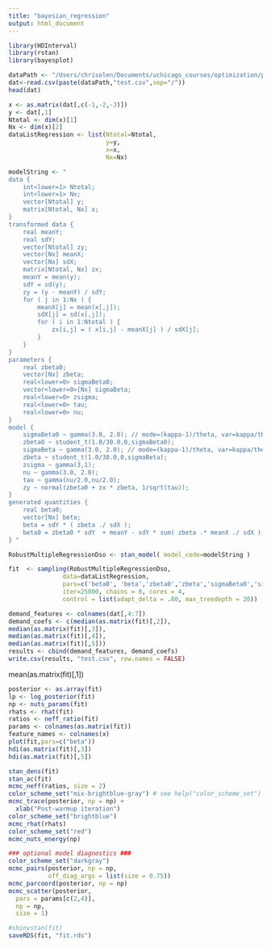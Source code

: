 ```yaml
---
title: "bayesian_regression"
output: html_document
---
```


```r
library(HDInterval)
library(rstan)
library(bayesplot)
```

```r
dataPath <- "/Users/chrisolen/Documents/uchicago_courses/optimization/project/urban-demand-allocation/demand_models"
dat<-read.csv(paste(dataPath,"test.csv",sep="/"))
head(dat)
```

```r
x <- as.matrix(dat[,c(-1,-2,-3)])
y <- dat[,1]
Ntotal <- dim(x)[1]
Nx <- dim(x)[2]
dataListRegression <- list(Ntotal=Ntotal,
                           y=y,
                           x=x,
                           Nx=Nx)
```

```r
modelString <- "
data { 
    int<lower=1> Ntotal; 
    int<lower=1> Nx; 
    vector[Ntotal] y; 
    matrix[Ntotal, Nx] x; 
}
transformed data { 
    real meanY;
    real sdY;
    vector[Ntotal] zy; 
    vector[Nx] meanX;
    vector[Nx] sdX;
    matrix[Ntotal, Nx] zx; 
    meanY = mean(y);
    sdY = sd(y);
    zy = (y - meanY) / sdY;
    for ( j in 1:Nx ) {
        meanX[j] = mean(x[,j]);
        sdX[j] = sd(x[,j]);
        for ( i in 1:Ntotal ) {
            zx[i,j] = ( x[i,j] - meanX[j] ) / sdX[j];
        }
    }
}
parameters {
    real zbeta0;
    vector[Nx] zbeta;
    real<lower=0> sigmaBeta0;
    vector<lower=0>[Nx] sigmaBeta;
    real<lower=0> zsigma;
    real<lower=0> tau;
    real<lower=0> nu;
}
model {
    sigmaBeta0 ~ gamma(3.0, 2.0); // mode=(kappa-1)/theta, var=kappa/theta^2
    zbeta0 ~ student_t(1.0/30.0,0,sigmaBeta0); 
    sigmaBeta ~ gamma(3.0, 2.0); // mode=(kappa-1)/theta, var=kappa/theta^2
    zbeta ~ student_t(1.0/30.0,0,sigmaBeta);
    zsigma ~ gamma(3,1);
    nu ~ gamma(3.0, 2.0);
    tau ~ gamma(nu/2.0,nu/2.0);
    zy ~ normal(zbeta0 + zx * zbeta, 1/sqrt(tau)); 
}
generated quantities { 
    real beta0; 
    vector[Nx] beta;
    beta = sdY * ( zbeta ./ sdX );
    beta0 = zbeta0 * sdY  + meanY - sdY * sum( zbeta .* meanX ./ sdX );
} "
```


```r
RobustMultipleRegressionDso <- stan_model( model_code=modelString )
```

```r
fit  <- sampling(RobustMultipleRegressionDso,
               data=dataListRegression,
               pars=c('beta0', 'beta','zbeta0','zbeta','sigmaBeta0','sigmaBeta','zsigma', 'nu', 'tau'),
               iter=25000, chains = 8, cores = 4,
               control = list(adapt_delta = .80, max_treedepth = 20))

```

```r
demand_features <- colnames(dat[,4:7])
demand_coefs <- c(median(as.matrix(fit)[,2]),
median(as.matrix(fit)[,3]),
median(as.matrix(fit)[,4]),
median(as.matrix(fit)[,5]))
results <- cbind(demand_features, demand_coefs)
write.csv(results, "test.csv", row.names = FALSE)
```
mean(as.matrix(fit)[,1])



```r
posterior <- as.array(fit)
lp <- log_posterior(fit)
np <- nuts_params(fit)
rhats <- rhat(fit)
ratios <- neff_ratio(fit)
params <- colnames(as.matrix(fit))
feature_names <- colnames(x)
plot(fit,pars=c("beta"))
hdi(as.matrix(fit)[,3])
hdi(as.matrix(fit)[,5])

```





```r
stan_dens(fit)
stan_ac(fit)
mcmc_neff(ratios, size = 2)
color_scheme_set("mix-brightblue-gray") # see help("color_scheme_set")
mcmc_trace(posterior, np = np) + 
  xlab("Post-warmup iteration")
color_scheme_set("brightblue") 
mcmc_rhat(rhats)
color_scheme_set("red")
mcmc_nuts_energy(np)
```


```r
### optional model diagnostics ###
color_scheme_set("darkgray")
mcmc_pairs(posterior, np = np, 
           off_diag_args = list(size = 0.75))
mcmc_parcoord(posterior, np = np)
mcmc_scatter(posterior, 
  pars = params[c(2,4)],
  np = np, 
  size = 1)

```

```r
#shinystan(fit)
saveRDS(fit, "fit.rds")
```








